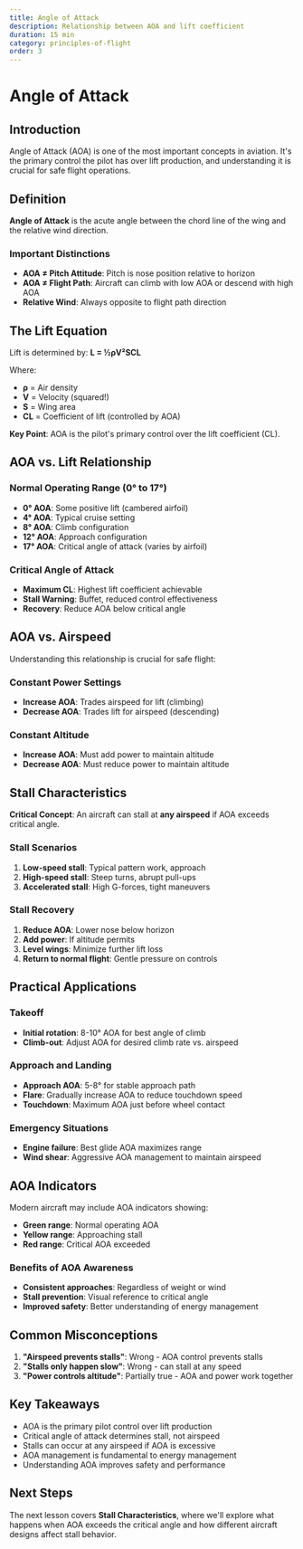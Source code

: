 ```yaml
---
title: Angle of Attack
description: Relationship between AOA and lift coefficient
duration: 15 min
category: principles-of-flight
order: 3
---
```


# Angle of Attack

## Introduction

Angle of Attack (AOA) is one of the most important concepts in aviation. It's the primary control the pilot has over lift production, and understanding it is crucial for safe flight operations.

## Definition

**Angle of Attack** is the acute angle between the chord line of the wing and the relative wind direction.

### Important Distinctions

- **AOA ≠ Pitch Attitude**: Pitch is nose position relative to horizon
- **AOA ≠ Flight Path**: Aircraft can climb with low AOA or descend with high AOA
- **Relative Wind**: Always opposite to flight path direction

## The Lift Equation

Lift is determined by: **L = ½ρV²SCL**

Where:
- **ρ** = Air density
- **V** = Velocity (squared!)
- **S** = Wing area
- **CL** = Coefficient of lift (controlled by AOA)

**Key Point**: AOA is the pilot's primary control over the lift coefficient (CL).

## AOA vs. Lift Relationship

### Normal Operating Range (0° to 17°)
- **0° AOA**: Some positive lift (cambered airfoil)
- **4° AOA**: Typical cruise setting
- **8° AOA**: Climb configuration
- **12° AOA**: Approach configuration
- **17° AOA**: Critical angle of attack (varies by airfoil)

### Critical Angle of Attack
- **Maximum CL**: Highest lift coefficient achievable
- **Stall Warning**: Buffet, reduced control effectiveness
- **Recovery**: Reduce AOA below critical angle

## AOA vs. Airspeed

Understanding this relationship is crucial for safe flight:

### Constant Power Settings
- **Increase AOA**: Trades airspeed for lift (climbing)
- **Decrease AOA**: Trades lift for airspeed (descending)

### Constant Altitude
- **Increase AOA**: Must add power to maintain altitude
- **Decrease AOA**: Must reduce power to maintain altitude

## Stall Characteristics

**Critical Concept**: An aircraft can stall at **any airspeed** if AOA exceeds critical angle.

### Stall Scenarios
1. **Low-speed stall**: Typical pattern work, approach
2. **High-speed stall**: Steep turns, abrupt pull-ups
3. **Accelerated stall**: High G-forces, tight maneuvers

### Stall Recovery
1. **Reduce AOA**: Lower nose below horizon
2. **Add power**: If altitude permits
3. **Level wings**: Minimize further lift loss
4. **Return to normal flight**: Gentle pressure on controls

## Practical Applications

### Takeoff
- **Initial rotation**: 8-10° AOA for best angle of climb
- **Climb-out**: Adjust AOA for desired climb rate vs. airspeed

### Approach and Landing
- **Approach AOA**: 5-8° for stable approach path
- **Flare**: Gradually increase AOA to reduce touchdown speed
- **Touchdown**: Maximum AOA just before wheel contact

### Emergency Situations
- **Engine failure**: Best glide AOA maximizes range
- **Wind shear**: Aggressive AOA management to maintain airspeed

## AOA Indicators

Modern aircraft may include AOA indicators showing:
- **Green range**: Normal operating AOA
- **Yellow range**: Approaching stall
- **Red range**: Critical AOA exceeded

### Benefits of AOA Awareness
- **Consistent approaches**: Regardless of weight or wind
- **Stall prevention**: Visual reference to critical angle
- **Improved safety**: Better understanding of energy management

## Common Misconceptions

1. **"Airspeed prevents stalls"**: Wrong - AOA control prevents stalls
2. **"Stalls only happen slow"**: Wrong - can stall at any speed
3. **"Power controls altitude"**: Partially true - AOA and power work together

## Key Takeaways

- AOA is the primary pilot control over lift production
- Critical angle of attack determines stall, not airspeed
- Stalls can occur at any airspeed if AOA is excessive
- AOA management is fundamental to energy management
- Understanding AOA improves safety and performance

## Next Steps

The next lesson covers **Stall Characteristics**, where we'll explore what happens when AOA exceeds the critical angle and how different aircraft designs affect stall behavior.